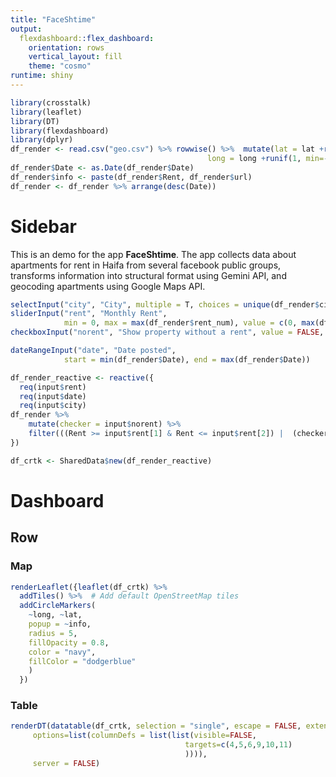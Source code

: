 ```yaml
---
title: "FaceShtime"
output: 
  flexdashboard::flex_dashboard:
    orientation: rows
    vertical_layout: fill
    theme: "cosmo"
runtime: shiny
---
```



```r
library(crosstalk)
library(leaflet)
library(DT)
library(flexdashboard)
library(dplyr)
df_render <- read.csv("geo.csv") %>% rowwise() %>%  mutate(lat = lat +runif(1, min=-0.0002, max=0.0002),
                                            long = long +runif(1, min=-0.0002, max=0.0002))
df_render$Date <- as.Date(df_render$Date)
df_render$info <- paste(df_render$Rent, df_render$url)
df_render <- df_render %>% arrange(desc(Date))

```

Sidebar {.sidebar}
=======================================================================


This is an demo for the app **FaceShtime**. The app collects data about apartments for rent in Haifa from several facebook public groups, transforms information into structural format using Gemini API, and geocoding apartments using Google Maps API.


```r
selectInput("city", "City", multiple = T, choices = unique(df_render$city_filter), selected = unique(df_render$city_filter)) 
sliderInput("rent", "Monthly Rent",
            min = 0, max = max(df_render$rent_num), value = c(0, max(df_render$rent_num)), step = 100)
checkboxInput("norent", "Show property without a rent", value = FALSE, width = NULL)

dateRangeInput("date", "Date posted",
            start = min(df_render$Date), end = max(df_render$Date))

df_render_reactive <- reactive({
  req(input$rent)
  req(input$date)
  req(input$city)
df_render %>%
    mutate(checker = input$norent) %>% 
    filter(((Rent >= input$rent[1] & Rent <= input$rent[2]) |  (checker  & is.na(Rent))) & Date >= input$date[1] & Date <= input$date[2] & city_filter %in% input$city)
})

df_crtk <- SharedData$new(df_render_reactive)

```

Dashboard
=======================================================================


Row
-----------------------------------------------------------------------

### Map {data-width=340}


```r
renderLeaflet({leaflet(df_crtk) %>%
  addTiles() %>%  # Add default OpenStreetMap tiles
  addCircleMarkers(
    ~long, ~lat,
    popup = ~info,
    radius = 5,
    fillOpacity = 0.8,
    color = "navy",
    fillColor = "dodgerblue"
    )
  })

```

###  Table {data-width=340}

```r
renderDT(datatable(df_crtk, selection = "single", escape = FALSE, extensions="Scroller", style="bootstrap", class="compact", width="100%",
     options=list(columnDefs = list(list(visible=FALSE,
                                       targets=c(4,5,6,9,10,11)
                                       )))), 
     server = FALSE)

```
